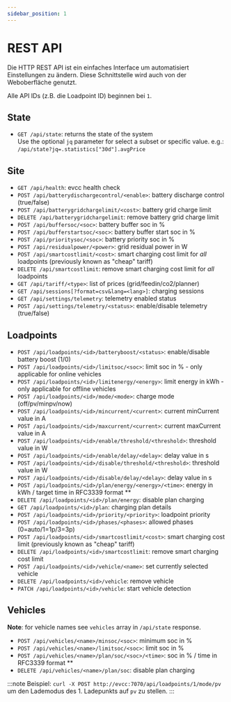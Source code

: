 ```yaml
---
sidebar_position: 1
---
```



# REST API

Die HTTP REST API ist ein einfaches Interface um automatisiert Einstellungen zu ändern.
Diese Schnittstelle wird auch von der Weboberfläche genutzt.

<SwaggerUIWrapper url="/rest-api.yaml" />

Alle API IDs (z.B. die Loadpoint ID) beginnen bei `1`.

## State

- `GET /api/state`: returns the state of the system<br/>
  Use the optional `jq` parameter for select a subset or specific value. e.g.: `/api/state?jq=.statistics["30d"].avgPrice`

## Site

- `GET /api/health`: evcc health check
- `POST /api/batterydischargecontrol/<enable>`: battery discharge control (true/false)
- `POST /api/batterygridchargelimit/<cost>`: battery grid charge limit
- `DELETE /api/batterygridchargelimit`: remove battery grid charge limit
- `POST /api/buffersoc/<soc>`: battery buffer soc in %
- `POST /api/bufferstartsoc/<soc>`: battery buffer start soc in %
- `POST /api/prioritysoc/<soc>`: battery priority soc in %
- `POST /api/residualpower/<power>`: grid residual power in W
- `POST /api/smartcostlimit/<cost>`: smart charging cost limit for _all_ loadpoints (previously known as "cheap" tariff)
- `DELETE /api/smartcostlimit`: remove smart charging cost limit for _all_ loadpoints
- `GET /api/tariff/<type>`: list of prices (grid/feedin/co2/planner)
- `GET /api/sessions[?format=csv&lang=<lang>]`: charging sessions
- `GET /api/settings/telemetry`: telemetry enabled status
- `POST /api/settings/telemetry/<status>`: enable/disable telemetry (true/false)

## Loadpoints

- `POST /api/loadpoints/<id>/batteryboost/<status>`: enable/disable battery boost (1/0)
- `POST /api/loadpoints/<id>/limitsoc/<soc>`: limit soc in % - only applicable for online vehicles
- `POST /api/loadpoints/<id>/limitenergy/<energy>`: limit energy in kWh - only applicable for offline vehicles
- `POST /api/loadpoints/<id>/mode/<mode>`: charge mode (off/pv/minpv/now)
- `POST /api/loadpoints/<id>/mincurrent/<current>`: current minCurrent value in A
- `POST /api/loadpoints/<id>/maxcurrent/<current>`: current maxCurrent value in A
- `POST /api/loadpoints/<id>/enable/threshold/<threshold>`: threshold value in W
- `POST /api/loadpoints/<id>/enable/delay/<delay>`: delay value in s
- `POST /api/loadpoints/<id>/disable/threshold/<threshold>`: threshold value in W
- `POST /api/loadpoints/<id>/disable/delay/<delay>`: delay value in s
- `POST /api/loadpoints/<id>/plan/energy/<energy>/<time>`: energy in kWh / target time in RFC3339 format \*\*
- `DELETE /api/loadpoints/<id>/plan/energy`: disable plan charging
- `GET /api/loadpoints/<id>/plan`: charging plan details
- `POST /api/loadpoints/<id>/priority/<priority>`: loadpoint priority
- `POST /api/loadpoints/<id>/phases/<phases>`: allowed phases (0=auto/1=1p/3=3p)
- `POST /api/loadpoints/<id>/smartcostlimit/<cost>`: smart charging cost limit (previously known as "cheap" tariff)
- `DELETE /api/loadpoints/<id>/smartcostlimit`: remove smart charging cost limit
- `POST /api/loadpoints/<id>/vehicle/<name>`: set currently selected vehicle
- `DELETE /api/loadpoints/<id>/vehicle`: remove vehicle
- `PATCH /api/loadpoints/<id>/vehicle`: start vehicle detection

## Vehicles

**Note**: for vehicle names see `vehicles` array in `/api/state` response.

- `POST /api/vehicles/<name>/minsoc/<soc>`: minimum soc in %
- `POST /api/vehicles/<name>/limitsoc/<soc>`: limit soc in %
- `POST /api/vehicles/<name>/plan/soc/<soc>/<time>`: soc in % / time in RFC3339 format \*\*
- `DELETE /api/vehicles/<name>/plan/soc`: disable plan charging

:::note
Beispiel: `curl -X POST http://evcc:7070/api/loadpoints/1/mode/pv` um den Lademodus des 1. Ladepunkts auf `pv` zu stellen.
:::
